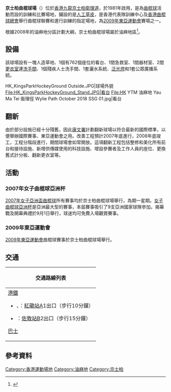 {{Infobox Stadium
| stadium_name = 京士柏曲棍球場<br>King's Park Hockey Ground
| image = [[File:HK_KingsParkHockeyGround_Patch.JPG|280 px]]
| location = {{HKG}}[[九龍|九龍]][[京士柏|京士柏]][[衛理道|衛理道]]2至6號
| opened = 1981年
| owner = [[香港特區政府|香港特區政府]]
| operator = [[康樂及文化事務署|康樂及文化事務署]]
| surface = 人工草皮
| tenants = <center>'''舉辦盛事'''<br>[[2007年女子曲棍球亞洲杯|2007年女子曲棍球亞洲杯]]<br>[[2009年東亞運動會|2009年東亞運動會]]<br>'''主場球隊'''<br>[[香港曲棍球代表隊|香港曲棍球代表隊]]<br>[[香港女子曲棍球代表隊|香港女子曲棍球代表隊]]<br></center>
| seating_capacity = 762
|}}

'''京士柏曲棍球場'''（{{lang-en|King's Park Hockey Ground}}）位於[[香港|香港]][[九龍|九龍]][[京士柏|京士柏]][[衛理道|衛理道]]，於1981年啟用，是為[[曲棍球|曲棍球]]活動而設的訓練和比賽場地，鋪設的是[[人工草皮|人工草皮]]，是香港代表隊訓練中心及[[香港曲棍球總會|香港曲棍球總會]]舉行曲棍球聯賽和進行訓練的指定場地，為[[2009年東亞運動會|2009年東亞運動會]]賽場之一。

根據2008年的油麻地分區計劃大綱，京士柏曲棍球場屬於油麻地區<ref name="hkgov-1">{{cite web|url=http://www.info.gov.hk/gia/general/200805/16/P200805160081.htm|title=油麻地分區計劃大綱草圖獲核准|archive-url=https://web.archive.org/web/20191205223456/http://www.info.gov.hk/gia/general/200805/16/P200805160081.htm|archive-date=2019-12-05|publisher=香港政府新聞公告}}</ref>。

==設備==
該球場設有一塊人造草地、1個有762個座位的看台、1間急救室、1間器材室、2間[[更衣室|更衣室]]連[[洗手間|洗手間]]、1個殘疾人士洗手間、1套灑水系統、[[泛光燈|泛光燈]]和1套公眾廣播系統。

<gallery>
HK_KingsParkHockeyGround Outside.JPG|球場外貌
File:HK_KingsParkHockeyGround_Stand.JPG|看台
File:HK YTM 油麻地 Yau Ma Tei 衞理徑 Wylie Path October 2018 SSG 01.jpg|看台
</gallery>

==翻新==
由於部分設施已經十分殘舊，因此[[康文署|康文署]]計劃翻新球場以符合最新的國際標準，以便舉辦國際賽事、東亞運動會之用。改善工程預計2007年底進行，2008年底竣工，工程分階段進行，期間球場會如常開放。這項翻新工程包括整修和美化所有前台和接待設施、新增供傳媒使用的科技設施、增設參賽者及工作人員的座位、更換舊式計分板、翻新更衣室等。

==活動==

===2007年女子曲棍球亞洲杯===
{{main|2007年女子亞洲盃曲棍球}}
[[2007年女子亞洲盃曲棍球|2007年女子亞洲盃曲棍球]]所有賽事均於京士柏曲棍球場舉行，為期一星期。[[女子曲棍球亞洲杯|女子曲棍球亞洲杯]]是亞洲最大型的賽事，本屆賽事吸引了9支亞洲國家球隊參加。揭幕戰及開幕典禮於9月1日舉行，球迷均可免費入場觀賞賽事。

===2009年東亞運動會===
[[2009年東亞運動會|2009年東亞運動會]]曲棍球賽事於京士柏曲棍球場舉行。

==交通==
{| class="mw-collapsible mw-collapsed wikitable" style="background:white; margin: 0 auto; width: auto;"
! 交通路線列表
|-
|
;[[港鐵|港鐵]]
*{{港鐵路線標誌|EAL}}、{{港鐵路線標誌|TML}}：[[紅磡站|紅磡站]]A1出口（步行10分鐘）
*{{港鐵路線標誌|TWL}}：[[佐敦站|佐敦站]]B2出口（步行15分鐘）

;[[香港巴士|巴士]]
{{九龍新界巴士簡單列表|2E|6C|6F|11|13X|14|26|30X|93K|98D|203C|296D}}
{{過海隧道巴士簡單列表|102|102P|102R|103|104|110|112|117|118|118P|171|N118|N122|N171}}
|}

== 參考資料 ==
{{reflist}}

[[Category:香港運動場地|Category:香港運動場地]]
[[Category:油麻地|Category:油麻地]]
[[Category:京士柏|Category:京士柏]]